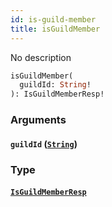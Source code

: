 ```yaml
---
id: is-guild-member
title: isGuildMember
---
```



No description

```graphql
isGuildMember(
  guildId: String!
): IsGuildMemberResp!
```


### Arguments

#### `guildId` ([`String`](../../references/scalars/string))




### Type

#### [`IsGuildMemberResp`](../../references/objects/is-guild-member-resp) 







